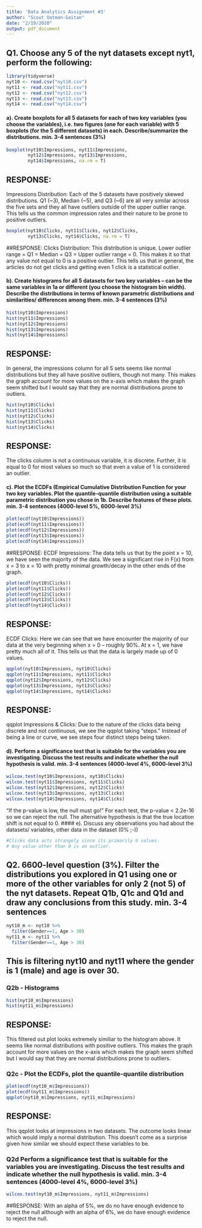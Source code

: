 ```yaml
---
title: 'Data Analytics Assignment #3'
author: "Scout Oatman-Gaitan"
date: "2/19/2020"
output: pdf_document
---
```


## Q1. Choose any 5 of the nyt datasets except nyt1, perform the following:

```r
library(tidyverse)
nyt10 <- read.csv("nyt10.csv")
nyt11 <- read.csv("nyt11.csv")
nyt12 <- read.csv("nyt12.csv")
nyt13 <- read.csv("nyt13.csv")
nyt14 <- read.csv("nyt14.csv")
```


#### a). Create boxplots for all 5 datasets for each of two key variables (you choose the variables), i.e. two figures (one for each variable) with 5 boxplots (for the 5 different datasets) in each. Describe/summarize the distributions. min. 3-4 sentences (3%)
```r
boxplot(nyt10$Impressions, nyt11$Impressions, 
        nyt12$Impressions, nyt13$Impressions, 
        nyt14$Impressions, na.rm = T)
```

## RESPONSE: 
Impressions Distribution: Each of the 5 datasets have positively skewed distributions. Q1 (~3), Median (~5), and Q3 (~6) are all very similar across the five sets and they all have outliers outside of the upper outlier range. This tells us the common impression rates and their nature to be prone to positive outliers.
```r
boxplot(nyt10$Clicks, nyt11$Clicks, nyt12$Clicks, 
        nyt13$Clicks, nyt14$Clicks, na.rm = T)
```

##RESPONSE:
Clicks Distribution: This distribution is unique. Lower outlier range = Q1 = Median = Q3 = Upper outlier range = 0. This makes it so that any value not equal to 0 is a positive outlier. This tells us that in general, the articles do not get clicks and getting even 1 click is a statistical outlier. 


#### b). Create histograms for all 5 datasets for two key variables – can be the same variables in 1a or different (you choose the histogram bin width). Describe the distributions in terms of known parametric distributions and similarities/ differences among them. min. 3-4 sentences (3%)
```r
hist(nyt10$Impressions)
hist(nyt11$Impressions)
hist(nyt12$Impressions)
hist(nyt13$Impressions)
hist(nyt14$Impressions)
```

## RESPONSE: 
In general, the impressions column for all 5 sets seems like normal distributions but they all have positive outliers, though not many. This makes the graph account for more values on the x-axis which makes the graph seem shifted but I would say that they are normal distributions prone to outliers.
```r
hist(nyt10$Clicks)
hist(nyt11$Clicks)
hist(nyt12$Clicks)
hist(nyt13$Clicks)
hist(nyt14$Clicks)
```

## RESPONSE:
The clicks column is not a continuous variable, it is discrete. Further, it is equal to 0 for most values so much so that even a value of 1 is considered an outlier.  

#### c). Plot the ECDFs (Empirical Cumulative Distribution Function for your two key variables. Plot the quantile-quantile distribution using a suitable parametric distribution you chose in 1b. Describe features of these plots. min. 3-4 sentences (4000-level 5%, 6000-level 3%)
```r
plot(ecdf(nyt10$Impressions))
plot(ecdf(nyt11$Impressions))
plot(ecdf(nyt12$Impressions))
plot(ecdf(nyt13$Impressions))
plot(ecdf(nyt14$Impressions))
```
##RESPONSE:
ECDF Impressions: The data tells us that by the point x = 10, we have seen the majority of the data. We see a significant rise in F(x) from x = 3 to x = 10 with pretty minimal growth/decay in the other ends of the graph.
```r
plot(ecdf(nyt10$Clicks))
plot(ecdf(nyt11$Clicks))
plot(ecdf(nyt12$Clicks))
plot(ecdf(nyt13$Clicks))
plot(ecdf(nyt14$Clicks))
```

## RESPONSE:
ECDF Clicks: Here we can see that we have encounter the majority of our data at the very beginning when x = 0 -- roughly 90%. At x = 1, we have pretty much all of it. This tells us that the data is largely made up of 0 values.
```r
qqplot(nyt10$Impressions, nyt10$Clicks)
qqplot(nyt11$Impressions, nyt11$Clicks)
qqplot(nyt12$Impressions, nyt12$Clicks)
qqplot(nyt13$Impressions, nyt13$Clicks)
qqplot(nyt14$Impressions, nyt14$Clicks)
```


## RESPONSE:
qqplot Impressions & Clicks: Due to the nature of the clicks data being discrete and not continuous, we see the qqplot taking "steps." Instead of being a line or curve, we see steps four distinct steps being taken.

#### d). Perform a significance test that is suitable for the variables you are investigating. Discuss the test results and indicate whether the null hypothesis is valid. min. 3-4 sentences (4000-level 4%, 6000-level 3%) 
```r
wilcox.test(nyt10$Impressions, nyt10$Clicks)
wilcox.test(nyt11$Impressions, nyt11$Clicks)
wilcox.test(nyt12$Impressions, nyt12$Clicks)
wilcox.test(nyt13$Impressions, nyt13$Clicks)
wilcox.test(nyt14$Impressions, nyt14$Clicks)
```
"If the p-value is low, the null must go!"
For each test, the p-value < 2.2e-16 so we can reject the null. The alternative hypothesis is that the true location shift is not equal to 0.
#### e). Discuss any observations you had about the datasets/ variables, other data in the dataset (0% ;-))
```r
#Clicks data acts strangely since its primarily 0 values.
# Any value other than 0 is an outlier.
```

## Q2. 6600-level question (3%). Filter the distributions you explored in Q1 using one or more of the other variables for only 2 (not 5) of the nyt datasets. Repeat Q1b, Q1c and Q1d and draw any conclusions from this study. min. 3-4 sentences
```r
nyt10_m <- nyt10 %>% 
  filter(Gender==1, Age > 30)
nyt11_m <- nyt11 %>% 
  filter(Gender==1, Age > 30)
```

## This is filtering nyt10 and nyt11 where the gender is 1 (male) and age is over 30.

### Q2b - Histograms
```r
hist(nyt10_m$Impressions)
hist(nyt11_m$Impressions)
```

## RESPONSE:
This filtered out plot looks extremely similiar to the histogram above.
It seems like normal distributions with positive outliers. This makes the graph account for more values on the x-axis which makes the graph seem shifted but I would say that they are normal distributions prone to outliers.

### Q2c - Plot the ECDFs, plot the quantile-quantile distribution 
```r
plot(ecdf(nyt10_m$Impressions))
plot(ecdf(nyt11_m$Impressions))
qqplot(nyt10_m$Impressions, nyt11_m$Impressions)
```

## RESPONSE:

This qqplot looks at impressions in two datasets. The outcome looks linear which would imply a normal distribution. This doesn't come as a surprise given how similar we should expect these variables to be.

### Q2d Perform a significance test that is suitable for the variables you are investigating. Discuss the test results and indicate whether the null hypothesis is valid. min. 3-4 sentences (4000-level 4%, 6000-level 3%)
```r
wilcox.test(nyt10_m$Impressions, nyt11_m$Impressions)
```

##RESPONSE:
With an alpha of 5%, we do no have enough evidence to reject the null although with an alpha of 6%, we do have enough evidence to reject the null.